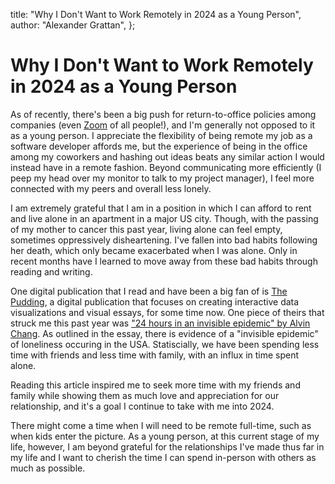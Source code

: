   title: "Why I Don't Want to Work Remotely in 2024 as a Young Person",
  author: "Alexander Grattan",
};

# Why I Don't Want to Work Remotely in 2024 as a Young Person

As of recently, there's been a big push for return-to-office policies among companies (even [Zoom](https://www.washingtonpost.com/technology/2023/10/05/zoom-return-to-office-hybrid-remote-work/) of all people!), and I'm generally not opposed to it as a young person. I appreciate the flexibility of being remote my job as a software developer affords me, but the experience of being in the office among my coworkers and hashing out ideas beats any similar action I would instead have in a remote fashion. Beyond communicating more efficiently (I peep my head over my monitor to talk to my project manager), I feel more connected with my peers and overall less lonely.

I am extremely grateful that I am in a position in which I can afford to rent and live alone in an apartment in a major US city. Though, with the passing of my mother to cancer this past year, living alone can feel empty, sometimes oppressively disheartening. I've fallen into bad habits following her death, which only became exacerbated when I was alone. Only in recent months have I learned to move away from these bad habits through reading and writing.

One digital publication that I read and have been a big fan of is [The Pudding](https://pudding.cool/), a digital publication that focuses on creating interactive data visualizations and visual essays, for some time now. One piece of theirs that struck me this past year was ["24 hours in an invisible epidemic" by Alvin Chang](https://pudding.cool/2023/09/invisible-epidemic/). As outlined in the essay, there is evidence of a "invisible epidemic" of loneliness occuring in the USA. Statiscially, we have been spending less time with friends and less time with family, with an influx in time spent alone.

Reading this article inspired me to seek more time with my friends and family while showing them as much love and appreciation for our relationship, and it's a goal I continue to take with me into 2024.

There might come a time when I will need to be remote full-time, such as when kids enter the picture. As a young person, at this current stage of my life, however, I am beyond grateful for the relationships I've made thus far in my life and I want to cherish the time I can spend in-person with others as much as possible.
